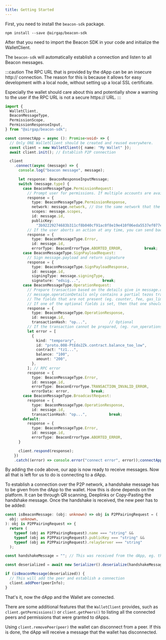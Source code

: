 ```yaml
---
title: Getting Started
---
```


First, you need to install the `beacon-sdk` package.

`npm install --save @airgap/beacon-sdk`

After that you need to import the Beacon SDK in your code and initialize the WalletClient.

The `beacon-sdk` will automatically establish a connection and listen to all Beacon messages.

:::caution
The RPC URL that is provided by the dApp can be an insecure http:// connection. The reason for this is because it allows for easy development with a local node, without setting up a local SSL certificate.

Especially the wallet should care about this and potentially show a warning to the user if the RPC URL is not a secure https:// URL.
:::

```ts
import {
  WalletClient,
  BeaconMessageType,
  PermissionScope,
  PermissionResponseInput,
} from "@airgap/beacon-sdk";

const connectApp = async (): Promise<void> => {
  // Only ONE WalletClient should be created and reused everywhere.
  const client = new WalletClient({ name: "My Wallet" });
  await client.init(); // Establish P2P connection

  client
    .connect(async (message) => {
      console.log("beacon message", message);

      let response: BeaconResponseInputMessage;
      switch (message.type) {
        case BeaconMessageType.PermissionRequest:
          // Prompt user for permissions. If multiple accounts are available, let user choose one of them
          response = {
            type: BeaconMessageType.PermissionResponse,
            network: message.network, // Use the same network that the user requested
            scopes: message.scopes,
            id: message.id,
            publicKey:
              "3b92229274683b311cf8b040cf91ac0f8e19e410f06eda5537ef077e718e0024",          // Optional
          // If the user aborts an action at any time, you can send back an error:
          response = {
            type: BeaconMessageType.Error,
            id: message.id,
            errorType: BeaconErrorType.ABORTED_ERROR,          break;
        case BeaconMessageType.SignPayloadRequest:
          // Sign message.payload and return signature
          response = {
            type: BeaconMessageType.SignPayloadResponse,
            id: message.id,
            signingType: message.signingType,
            signature: "edsig...",          break;
        case BeaconMessageType.OperationRequest:
          // Prepare transaction based on the details give in message.operationDetails
          // message.operationDetails only contains a partial tezos transaction. Not all fields are mandatory
          // The fields that are not present (eg. counter, fee, gas_limit) have to be set by the wallet
          // If one of the optional fields is set, then that one should be used and not replaced by the wallet
          response = {
            type: BeaconMessageType.OperationResponse,
            id: message.id,
            transactionHash: "op...",          // Optional
          // If the transaction cannot be prepared, (eg. run_operations fails), an error containing the rpc error can be returned
          let error = [
            {
              kind: "temporary",
              id: "proto.008-PtEdo2Zk.contract.balance_too_low",
              contract: "tz1...",
              balance: "100",
              amount: "200",
            },
          ]; // RPC error
          response = {
            type: BeaconMessageType.Error,
            id: message.id,
            errorType: BeaconErrorType.TRANSACTION_INVALID_ERROR,
            errorData: error,          break;
        case BeaconMessageType.BroadcastRequest:
          response = {
            type: BeaconMessageType.OperationResponse,
            id: message.id,
            transactionHash: "op...",          break;
        default:
          response = {
            type: BeaconMessageType.Error,
            id: message.id,
            errorType: BeaconErrorType.ABORTED_ERROR,
      }

      client.respond(response);
    })
    .catch((error) => console.error("connect error", error));connectApp().catch((error) => console.error("connect error", error));
```

By adding the code above, our app is now ready to receive messages. Now all that is left for us to do is connecting to a dApp.

To establish a connection over the P2P network, a handshake message has to be given from the dApp to the wallet. How this is done depends on the platform.
It can be through QR scanning, Deeplinks or Copy-Pasting the handshake message. Once the handshake is received, the new peer has to be added:

```typescript
const isBeaconMessage: (obj: unknown) => obj is P2PPairingRequest = (
  obj: unknown,
): obj is P2PPairingRequest => {
  return (
    typeof (obj as P2PPairingRequest).name === "string" &&
    typeof (obj as P2PPairingRequest).publicKey === "string" &&
    typeof (obj as P2PPairingRequest).relayServer === "string"
  );

const handshakeMessage = ""; // This was received from the dApp, eg. through QR scanning or deeplink

const deserialized = await new Serializer().deserialize(handshakeMessage);

if (isBeaconMessage(deserialized)) {
  // This will add the peer and establish a connection
  client.addPeer(peerInfo);
}
```

That's it, now the dApp and the Wallet are connected.

There are some additional features that the `WalletClient` provides, such as `client.getPermissions()` or `client.getPeers()` to listing all the connected peers and permissions that were granted to dApps.

Using `client.removePeer(peer)` the wallet can disconnect from a peer. If this is done, the dApp will receive a message that the wallet has disconnected.
